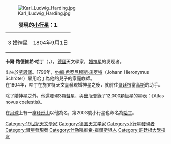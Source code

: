 [[File:Karl_Ludwig_Harding.jpg|thumb]]
{| class="wikitable" align="right" style="margin: 1em; margin-top: 0;"
|+ '''發現的[[小行星|小行星]]：1'''
| 3 [[婚神星|婚神星]] || 1804年9月1日
|}
'''卡爾·路德維希·哈丁'''（{{lang|de|'''Karl Ludwig Harding'''}}，{{bd|1765年|9月29日|1834年|8月31日|catIdx=H}}），[[德國|德國]]天文學家，[[婚神星|婚神星]]的发现者。

出生於[[劳恩堡|劳恩堡]]。1796年，[[约翰·希罗尼穆斯·施罗特|约翰·希罗尼穆斯·施罗特]]（Johann Hieronymus Schröter）雇用哈丁為他的兒子的家庭教師。<br /> 在1804年，哈丁在施罗特天文臺發現婚神星之後，就前往[[哥廷根|哥廷根]]當[[卡爾·弗里德里希·高斯|高斯]]的助手。

除了婚神星之外，他還發現3顆[[彗星|彗星]]，與出版登錄了12,000顆恆星的星表：《Atlas novus coelestis》。

在[[月球|月球]]上有一座[[环形山|环形山]]以他為名，第2003號小行星也命名為[[小行星2003|哈丁]]。

{{Authority control}}
{{DEFAULTSORT:Harding, Karl Ludwig}}
{{germany-bio-stub}}

[[Category:19世紀天文學家|Category:19世紀天文學家]]
[[Category:德国天文学家|Category:德国天文学家]]
[[Category:小行星發現者|Category:小行星發現者]]
[[Category:彗星發現者|Category:彗星發現者]]
[[Category:什勒斯維希-霍爾斯坦人|Category:什勒斯維希-霍爾斯坦人]]
[[Category:哥廷根大學校友|Category:哥廷根大學校友]]